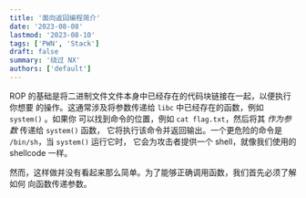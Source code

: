 ```yaml
---
title: '面向返回编程简介'
date: '2023-08-08'
lastmod: '2023-08-10'
tags: ['PWN', 'Stack']
draft: false
summary: '绕过 NX'
authors: ['default']
---
```


ROP 的基础是将二进制文件文件本身中已经存在的代码块链接在一起，以便执行你想要
的操作。这通常涉及将参数传递给 `libc` 中已经存在的函数，例如 `system()` 。如果你
可以找到命令的位置，例如 `cat flag.txt`，然后将其 *作为参数* 传递给 `system()` 函数，
它将执行该命令并返回输出。一个更危险的命令是 `/bin/sh`，当 `system()` 运行它时，
它会为攻击者提供一个 shell，就像我们使用的 shellcode 一样。

然而，这样做并没有看起来那么简单。为了能够正确调用函数，我们首先必须了解如何
向函数传递参数。


